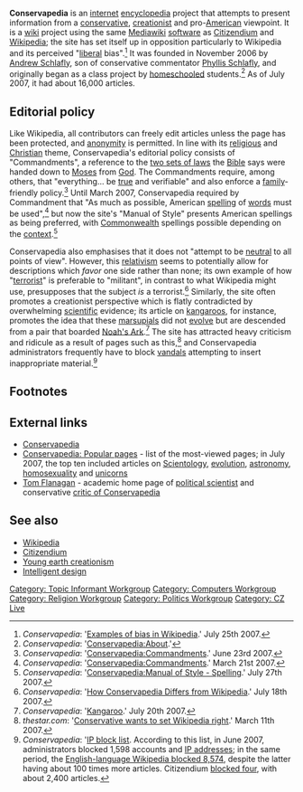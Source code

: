 '''Conservapedia''' is an [[internet]] [[encyclopedia]] project that attempts to present information from a [[conservatism|conservative]], [[Young Earth creationism|creationist]] and pro-[[United States of America|American]] viewpoint. It is a [[wiki]] project using the same [[Mediawiki]] [[software]] as [[Citizendium]] and [[Wikipedia]]; the site has set itself up in opposition particularly to Wikipedia and its perceived "[[liberalism|liberal]] bias".<ref>''Conservapedia'': '[http://www.conservapedia.com/index.php?title=Examples_of_Bias_in_Wikipedia&oldid=249783 Examples of bias in Wikipedia].' July 25th 2007.</ref> It was founded in November 2006 by [[Andrew Schlafly]], son of conservative commentator [[Phyllis Schlafly]], and originally began as a class project by [[homeschooling|homeschooled]] students.<ref>''Conservapedia'': '[http://www.conservapedia.com/Conservapedia:About Conservapedia:About].'</ref> As of July 2007, it had about 16,000 articles.

==Editorial policy==
Like Wikipedia, all contributors can freely edit articles unless the page has been protected, and [[anonymity]] is permitted. In line with its [[religion|religious]] and [[Christianity|Christian]] theme, Conservapedia's editorial policy consists of "Commandments", a reference to the [[Ten Commandments|two sets of laws]] the [[Bible]] says were handed down to [[Moses]] from [[God]]. The Commandments require, among others, that "everything... be [[truth|true]] and verifiable" and also enforce a [[family]]-friendly policy.<ref>''Conservapedia'': '[http://www.conservapedia.com/index.php?title=Conservapedia:Commandments&oldid=207247 Conservapedia:Commandments].' June 23rd 2007.</ref> Until March 2007, Conservapedia required by Commandment that "As much as possible, American [[spelling]] of [[word]]s must be used",<ref>''Conservapedia'': '[http://www.conservapedia.com/index.php?title=Conservapedia:Commandments&oldid=55263 Conservapedia:Commandments].' March 21st 2007.</ref> but now the site's "Manual of Style" presents American spellings as being preferred, with [[Commonwealth of Nations|Commonwealth]] spellings possible depending on the [[context]].<ref>''Conservapedia'': '[http://www.conservapedia.com/index.php?title=Conservapedia:Manual_of_Style&oldid=252988#Spelling Conservapedia:Manual of Style - Spelling].' July 27th 2007.</ref>

Conservapedia also emphasises that it does not "attempt to be [[neutrality|neutral]] to all points of view". However, this [[relativism]] seems to potentially allow for descriptions which ''favor'' one side rather than none; its own example of how "[[terrorism|terrorist]]" is preferable to "militant", in contrast to what Wikipedia might use, presupposes that the subject ''is'' a terrorist.<ref>''Conservapedia'': '[http://www.conservapedia.com/index.php?title=Conservapedia:How_Conservapedia_Differs_from_Wikipedia&oldid=239880 How Conservapedia Differs from Wikipedia].' July 18th 2007.</ref> Similarly, the site often promotes a creationist perspective which is flatly contradicted by overwhelming [[science|scientific]] evidence; its article on [[kangaroo|kangaroo]]s, for instance, promotes the idea that these [[marsupial]]s did not [[evolution|evolve]] but are descended from a pair that boarded [[Noah's Ark]].<ref>''Conservapedia'': '[http://www.conservapedia.com/index.php?title=Kangaroo&oldid=242574 Kangaroo].' July 20th 2007.</ref> The site has attracted heavy criticism and ridicule as a result of pages such as this,<ref>''thestar.com'': '[http://www.thestar.com/sciencetech/article/190501 Conservative wants to set Wikipedia right].' March 11th 2007.</ref> and Conservapedia administrators frequently have to block [[vandalism (wiki)|vandals]] attempting to insert inappropriate material.<ref>''Conservapedia'': '[http://www.conservapedia.com/Special:Ipblocklist IP block list]. According to this list, in June 2007, administrators blocked 1,598 accounts and [[IP address]]es; in the same period, the [http://en.wikipedia.org/wiki/Special:Ipblocklist English-language Wikipedia blocked 8,574], despite the latter having about 100 times more articles. Citizendium [http://en.citizendium.org/wiki/Special:Ipblocklist blocked four], with about 2,400 articles.</ref>

==Footnotes==
<div class="references-2column">
<references/>
</div>

==External links==
*[http://www.conservapedia.com Conservapedia]
*[http://www.conservapedia.com/Special:Popularpages Conservapedia: Popular pages] - list of the most-viewed pages; in July 2007, the top ten included articles on [[Scientology]], [[evolution]], [[astronomy]], [[homosexuality]] and [[unicorn]]s
*[http://www.poli.ucalgary.ca/Flanagan.htm Tom Flanagan] - academic home page of [[political science|political scientist]] and conservative [http://www.thestar.com/sciencetech/article/190501 critic of Conservapedia]

==See also==
*[[Wikipedia]]
*[[Citizendium]]
*[[Young earth creationism]]
*[[Intelligent design]]

[[Category: Topic Informant Workgroup]]
[[Category: Computers Workgroup]]
[[Category: Religion Workgroup]]
[[Category: Politics Workgroup]]
[[Category: CZ Live]]